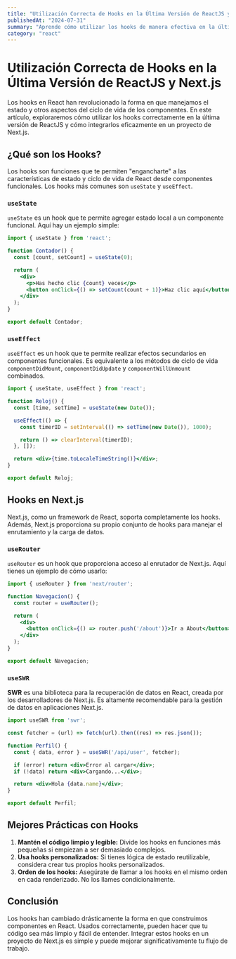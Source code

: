```yaml
---
title: "Utilización Correcta de Hooks en la Última Versión de ReactJS y Next.js"
publishedAt: "2024-07-31"
summary: "Aprende cómo utilizar los hooks de manera efectiva en la última versión de ReactJS y cómo integrarlos en tus proyectos de Next.js."
category: "react"
---
```


# Utilización Correcta de Hooks en la Última Versión de ReactJS y Next.js

Los hooks en React han revolucionado la forma en que manejamos el estado y otros aspectos del ciclo de vida de los componentes. En este artículo, exploraremos cómo utilizar los hooks correctamente en la última versión de ReactJS y cómo integrarlos eficazmente en un proyecto de Next.js.

## ¿Qué son los Hooks?

Los hooks son funciones que te permiten "engancharte" a las características de estado y ciclo de vida de React desde componentes funcionales. Los hooks más comunes son `useState` y `useEffect`.

### `useState`

`useState` es un hook que te permite agregar estado local a un componente funcional. Aquí hay un ejemplo simple:

```jsx
import { useState } from 'react';

function Contador() {
  const [count, setCount] = useState(0);

  return (
    <div>
      <p>Has hecho clic {count} veces</p>
      <button onClick={() => setCount(count + 1)}>Haz clic aquí</button>
    </div>
  );
}

export default Contador;
```

### `useEffect`

`useEffect` es un hook que te permite realizar efectos secundarios en componentes funcionales. Es equivalente a los métodos de ciclo de vida `componentDidMount`, `componentDidUpdate` y `componentWillUnmount` combinados.

```jsx
import { useState, useEffect } from 'react';

function Reloj() {
  const [time, setTime] = useState(new Date());

  useEffect(() => {
    const timerID = setInterval(() => setTime(new Date()), 1000);

    return () => clearInterval(timerID);
  }, []);

  return <div>{time.toLocaleTimeString()}</div>;
}

export default Reloj;
```

## Hooks en Next.js
Next.js, como un framework de React, soporta completamente los hooks. Además, Next.js proporciona su propio conjunto de hooks para manejar el enrutamiento y la carga de datos.

### `useRouter`

`useRouter` es un hook que proporciona acceso al enrutador de Next.js. Aquí tienes un ejemplo de cómo usarlo:

```jsx
import { useRouter } from 'next/router';

function Navegacion() {
  const router = useRouter();

  return (
    <div>
      <button onClick={() => router.push('/about')}>Ir a About</button>
    </div>
  );
}

export default Navegacion;
```

### `useSWR`

**SWR** es una biblioteca para la recuperación de datos en React, creada por los desarrolladores de Next.js. Es altamente recomendable para la gestión de datos en aplicaciones Next.js.

```jsx
import useSWR from 'swr';

const fetcher = (url) => fetch(url).then((res) => res.json());

function Perfil() {
  const { data, error } = useSWR('/api/user', fetcher);

  if (error) return <div>Error al cargar</div>;
  if (!data) return <div>Cargando...</div>;

  return <div>Hola {data.name}</div>;
}

export default Perfil;
```

## Mejores Prácticas con Hooks

1. **Mantén el código limpio y legible:** Divide los hooks en funciones más pequeñas si empiezan a ser demasiado complejos.
2. **Usa hooks personalizados:** Si tienes lógica de estado reutilizable, considera crear tus propios hooks personalizados.
3. **Orden de los hooks:** Asegúrate de llamar a los hooks en el mismo orden en cada renderizado. No los llames condicionalmente.

## Conclusión

Los hooks han cambiado drásticamente la forma en que construimos componentes en React. Usados correctamente, pueden hacer que tu código sea más limpio y fácil de entender. Integrar estos hooks en un proyecto de Next.js es simple y puede mejorar significativamente tu flujo de trabajo.
